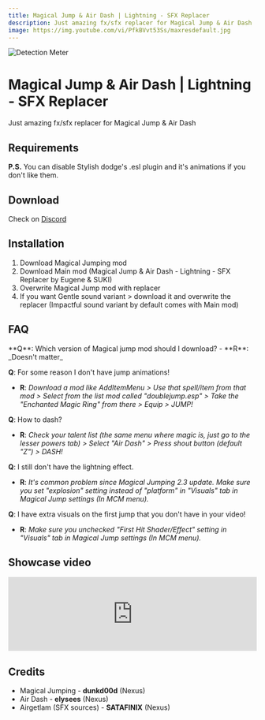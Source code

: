 ```yaml
---
title: Magical Jump & Air Dash | Lightning - SFX Replacer
description: Just amazing fx/sfx replacer for Magical Jump & Air Dash 
image: https://img.youtube.com/vi/PfkBVvt53Ss/maxresdefault.jpg
---
```



<img className="my-4 rounded-lg" src="https://img.youtube.com/vi/PfkBVvt53Ss/maxresdefault.jpg" alt="Detection Meter" />

# Magical Jump & Air Dash | Lightning - SFX Replacer
Just amazing fx/sfx replacer for Magical Jump & Air Dash 

## Requirements

<Requirements>
    <Nexus id="89233" name="Magical Jumping - Air Dash - Air Attack - Slam Attack" />
    <Nexus id="92548" name="Stylish Dodge Chaos - DMCO" notes="and all of it's requirements" />
</Requirements>

<p className="text-sm text-gray-500 mt-5 -mb-5"><b>P.S.</b> You can disable Stylish dodge's .esl plugin and it's animations if you don't like them.</p>

## Download
Check on [Discord](https://discord.gg/5stwNU5M)

## Installation
1. Download Magical Jumping mod
2. Download Main mod (Magical Jump & Air Dash - Lightning - SFX Replacer by Eugene & SUKI)
3. Overwrite Magical Jump mod with replacer
4. If you want Gentle sound variant > download it and overwrite the replacer (Impactful sound variant by default comes with Main mod)

## FAQ

<div className="[&>ul]:list-none mt-6">
**Q**: Which version of Magical jump mod should I download?
- **R**: _Doesn't matter_ 

**Q**: For some reason I don't have jump animations!
- **R**: _Download a mod like AddItemMenu > Use that spell/item from that mod > Select from the list mod called "doublejump.esp" > Take the "Enchanted Magic Ring" from there > Equip > JUMP!_

**Q**: How to dash?
- **R**: _Check your talent list (the same menu where magic is, just go to the lesser powers tab) > Select "Air Dash" > Press shout button (default "Z") > DASH!_

**Q**: I still don't have the lightning effect.
- **R**: _It's common problem since Magical Jumping 2.3 update. Make sure you set "explosion" setting instead of "platform" in "Visuals" tab in Magical Jump settings (In MCM menu)._

**Q**: I have extra visuals on the first jump that you don't have in your video!
- **R**: _Make sure you unchecked "First Hit Shader/Effect" setting in "Visuals" tab in Magical Jump settings (In MCM menu)._
</div>

## Showcase video
<iframe className="aspect-video rounded-2xl" width="100%" src="https://www.youtube.com/embed/PfkBVvt53Ss" title="Skyrim Mod Preview | Magical Jump &amp; Air Dash | Lightning - SFX Replacer | by Eugene &amp; Me" frameBorder="0" allow="accelerometer; autoplay; clipboard-write; encrypted-media; gyroscope; picture-in-picture; web-share" allowFullScreen></iframe>

## Credits
- Magical Jumping - **dunkd00d** (Nexus)
- Air Dash - **elysees** (Nexus)
- Airgetlam (SFX sources) - **SATAFINIX** (Nexus)
